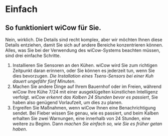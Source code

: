 # Einfach

## So funktioniert wiCow für Sie.

Nein, wirklich. Die Details sind recht komplex, aber wir möchten Ihnen diese 
Details entziehen, damit Sie sich auf andere Bereiche konzentrieren können. 
Alles, was Sie bei der Verwendung des wiCow-Systems beachten müssen, sind 
drei einfache Schritte.

1. Installieren Sie Sensoren an den Kühen. wiCow wird Sie zum richtigen Zeitpunkt 
daran erinnern, oder Sie können es jederzeit tun, wenn Sie dies bevorzugen. 
*Die Installation eines Tsens-Sensors bei einer Kuh dauert ungefähr fünf Minuten*.
2. Machen Sie andere Dinge auf Ihrem Bauernhof oder im Freien, während wiCow 
Ihre Kühe 7/24 mit einer ausgeklügelten künstlichen Intelligenz verfolgt. 
*wiCow erkennt das Kalben 24 Stunden bevor es passiert*, Sie haben also 
genügend Vorlaufzeit, um dies zu planen.
3. Ergreifen Sie Maßnahmen, wenn wiCow Ihnen eine Benachrichtigung sendet. 
Bei Fieber wissen Sie genau, wie es passiert, und beim Kalben erhalten Sie 
zwei Warnungen, eine innerhalb von 24 Stunden, eine weitere zu Beginn. 
Dann *machen Sie einfach so, wie Sie es früher getan haben*.
